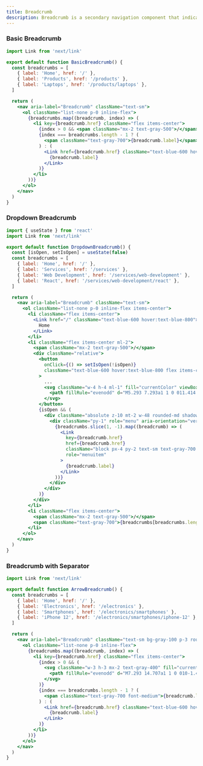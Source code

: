 ```yaml
---
title: Breadcrumb
description: Breadcrumb is a secondary navigation component that indicates the user's location in a hierarchy of website content.
---
```


### Basic Breadcrumb
<Preview>
<BasicBreadcrumb />
</Preview>

```jsx showLineNumbers
import Link from 'next/link'

export default function BasicBreadcrumb() {
  const breadcrumbs = [
    { label: 'Home', href: '/' },
    { label: 'Products', href: '/products' },
    { label: 'Laptops', href: '/products/laptops' },
  ]

  return (
    <nav aria-label="Breadcrumb" className="text-sm">
      <ol className="list-none p-0 inline-flex">
        {breadcrumbs.map((breadcrumb, index) => (
          <li key={breadcrumb.href} className="flex items-center">
            {index > 0 && <span className="mx-2 text-gray-500">/</span>}
            {index === breadcrumbs.length - 1 ? (
              <span className="text-gray-700">{breadcrumb.label}</span>
            ) : (
              <Link href={breadcrumb.href} className="text-blue-600 hover:text-blue-800">
                {breadcrumb.label}
              </Link>
            )}
          </li>
        ))}
      </ol>
    </nav>
  )
}
```

### Dropdown Breadcrumb 
<Preview>
<DropdownBreadcrumb />
</Preview>

```jsx showLineNumbers
import { useState } from 'react'
import Link from 'next/link'

export default function DropdownBreadcrumb() {
  const [isOpen, setIsOpen] = useState(false)
  const breadcrumbs = [
    { label: 'Home', href: '/' },
    { label: 'Services', href: '/services' },
    { label: 'Web Development', href: '/services/web-development' },
    { label: 'React', href: '/services/web-development/react' },
  ]

  return (
    <nav aria-label="Breadcrumb" className="text-sm">
      <ol className="list-none p-0 inline-flex items-center">
        <li className="flex items-center">
          <Link href="/" className="text-blue-600 hover:text-blue-800">
            Home
          </Link>
        </li>
        <li className="flex items-center ml-2">
          <span className="mx-2 text-gray-500">/</span>
          <div className="relative">
            <button
              onClick={() => setIsOpen(!isOpen)}
              className="text-blue-600 hover:text-blue-800 flex items-center focus:outline-none"
            >
              ...
              <svg className="w-4 h-4 ml-1" fill="currentColor" viewBox="0 0 20 20">
                <path fillRule="evenodd" d="M5.293 7.293a1 1 0 011.414 0L10 10.586l3.293-3.293a1 1 0 111.414 1.414l-4 4a1 1 0 01-1.414 0l-4-4a1 1 0 010-1.414z" clipRule="evenodd" />
              </svg>
            </button>
            {isOpen && (
              <div className="absolute z-10 mt-2 w-48 rounded-md shadow-lg bg-white ring-1 ring-black ring-opacity-5">
                <div className="py-1" role="menu" aria-orientation="vertical" aria-labelledby="options-menu">
                  {breadcrumbs.slice(1, -1).map((breadcrumb) => (
                    <Link
                      key={breadcrumb.href}
                      href={breadcrumb.href}
                      className="block px-4 py-2 text-sm text-gray-700 hover:bg-gray-100 hover:text-gray-900"
                      role="menuitem"
                    >
                      {breadcrumb.label}
                    </Link>
                  ))}
                </div>
              </div>
            )}
          </div>
        </li>
        <li className="flex items-center">
          <span className="mx-2 text-gray-500">/</span>
          <span className="text-gray-700">{breadcrumbs[breadcrumbs.length - 1].label}</span>
        </li>
      </ol>
    </nav>
  )
}
```

### Breadcrumb with Separator
<Preview>
<BreadcrumbwithSeparators />
</Preview>

```jsx showLineNumbers
import Link from 'next/link'

export default function ArrowBreadcrumb() {
  const breadcrumbs = [
    { label: 'Home', href: '/' },
    { label: 'Electronics', href: '/electronics' },
    { label: 'Smartphones', href: '/electronics/smartphones' },
    { label: 'iPhone 12', href: '/electronics/smartphones/iphone-12' },
  ]

  return (
    <nav aria-label="Breadcrumb" className="text-sm bg-gray-100 p-3 rounded-lg">
      <ol className="list-none p-0 inline-flex">
        {breadcrumbs.map((breadcrumb, index) => (
          <li key={breadcrumb.href} className="flex items-center">
            {index > 0 && (
              <svg className="w-3 h-3 mx-2 text-gray-400" fill="currentColor" viewBox="0 0 20 20">
                <path fillRule="evenodd" d="M7.293 14.707a1 1 0 010-1.414L10.586 10 7.293 6.707a1 1 0 011.414-1.414l4 4a1 1 0 010 1.414l-4 4a1 1 0 01-1.414 0z" clipRule="evenodd" />
              </svg>
            )}
            {index === breadcrumbs.length - 1 ? (
              <span className="text-gray-700 font-medium">{breadcrumb.label}</span>
            ) : (
              <Link href={breadcrumb.href} className="text-blue-600 hover:text-blue-800">
                {breadcrumb.label}
              </Link>
            )}
          </li>
        ))}
      </ol>
    </nav>
  )
}
```